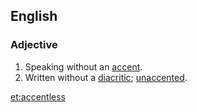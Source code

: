 ==English==

===Adjective===
{{en-adj}}

# Speaking without an [[accent]].
# Written without a [[diacritic]]; [[unaccented]].

[[et:accentless]]